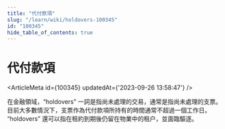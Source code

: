 ```yaml
---
title: "代付款項"
slug: "/learn/wiki/holdovers-100345"
id: "100345"
hide_table_of_contents: true
---
```



# 代付款項

<ArticleMeta id={100345} updatedAt={'2023-09-26 13:58:47'} />
<div className='border-solid border-b border-t-0 my-4 border-[var(--ifm-color-gray-300)]' />

在金融領域，“holdovers” 一詞是指尚未處理的交易，通常是指尚未處理的支票。目前大多數情況下，支票作為代付款項所持有的時間通常不超過一個工作日。 “holdovers” 還可以指在租約到期後仍留在物業中的租户，並面臨驅逐。
